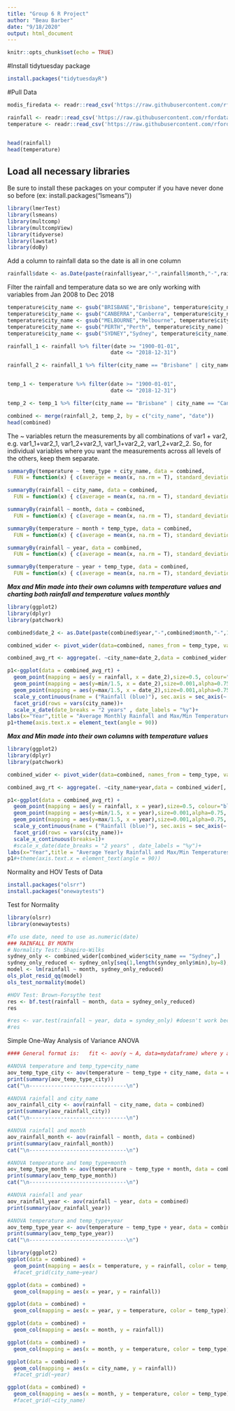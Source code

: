 ```yaml
---
title: "Group 6 R Project"
author: "Beau Barber"
date: "9/18/2020"
output: html_document
---
```


```r
knitr::opts_chunk$set(echo = TRUE)
```

#Install tidytuesday package
```r
install.packages("tidytuesdayR")
```



#Pull Data

```r
modis_firedata <- readr::read_csv('https://raw.githubusercontent.com/rfordatascience/tidytuesday/master/data/2020/2020-01-07/MODIS_C6_Australia_and_New_Zealand_7d.csv')

```


```r
rainfall <- readr::read_csv('https://raw.githubusercontent.com/rfordatascience/tidytuesday/master/data/2020/2020-01-07/rainfall.csv')
temperature <- readr::read_csv('https://raw.githubusercontent.com/rfordatascience/tidytuesday/master/data/2020/2020-01-07/temperature.csv')


head(rainfall)
head(temperature)
```
## Load all necessary libraries
Be sure to install these packages on your computer if you have never done so before (ex: install.packages("lsmeans"))
```r
library(lmerTest)
library(lsmeans)
library(multcomp)
library(multcompView)
library(tidyverse)
library(lawstat)
library(doBy)
```

Add a column to rainfall data so the date is all in one column
```r
rainfall$date <- as.Date(paste(rainfall$year,"-",rainfall$month,"-",rainfall$day, sep = ""))
```

Filter the rainfall and temperature data so we are only working with variables from Jan 2008 to Dec 2018
```r
temperature$city_name <- gsub("BRISBANE","Brisbane", temperature$city_name)
temperature$city_name <- gsub("CANBERRA","Canberra", temperature$city_name)
temperature$city_name <- gsub("MELBOURNE","Melbourne", temperature$city_name)
temperature$city_name <- gsub("PERTH","Perth", temperature$city_name)
temperature$city_name <- gsub("SYDNEY","Sydney", temperature$city_name)

rainfall_1 <- rainfall %>% filter(date >= "1900-01-01", 
                                 date <= "2018-12-31")

rainfall_2 <- rainfall_1 %>% filter(city_name == "Brisbane" | city_name == "Canberra" | city_name == "Melbourne" | city_name == "Perth" | city_name == "Sydney")


temp_1 <- temperature %>% filter(date >= "1900-01-01", 
                                 date <= "2018-12-31")

temp_2 <- temp_1 %>% filter(city_name == "Brisbane" | city_name == "Canberra" | city_name == "Melbourne" | city_name == "Perth" | city_name == "Sydney")

```


```r
combined <- merge(rainfall_2, temp_2, by = c("city_name", "date"))
head(combined)
```

The ~ variables return the measurements by all combinations of var1 + var2, e.g. var1_1+var2_1, var1_2+var2_1, var1_1+var2_2, var1_2+var2_2. So, for individual variables where you want the measurements across all levels of the others, keep them separate.

```r

summaryBy(temperature ~ temp_type + city_name, data = combined,
  FUN = function(x) { c(average = mean(x, na.rm = T), standard_deviation = sd(x, na.rm = T), maximum = max(x, na.rm = T), minimum = min(x, na.rm = T)) } )

summaryBy(rainfall ~ city_name, data = combined,
  FUN = function(x) { c(average = mean(x, na.rm = T), standard_deviation = sd(x, na.rm = T), maximum = max(x, na.rm = T), minimum = min(x, na.rm = T)) } )

summaryBy(rainfall ~ month, data = combined,
  FUN = function(x) { c(average = mean(x, na.rm = T), standard_deviation = sd(x, na.rm = T), maximum = max(x, na.rm = T), minimum = min(x, na.rm = T)) } )

summaryBy(temperature ~ month + temp_type, data = combined,
  FUN = function(x) { c(average = mean(x, na.rm = T), standard_deviation = sd(x, na.rm = T), maximum = max(x, na.rm = T), minimum = min(x, na.rm = T)) } )

summaryBy(rainfall ~ year, data = combined,
  FUN = function(x) { c(average = mean(x, na.rm = T), standard_deviation = sd(x, na.rm = T), maximum = max(x, na.rm = T), minimum = min(x, na.rm = T)) } )

summaryBy(temperature ~ year + temp_type, data = combined,
  FUN = function(x) { c(average = mean(x, na.rm = T), standard_deviation = sd(x, na.rm = T), maximum = max(x, na.rm = T), minimum = min(x, na.rm = T)) } )


```

___Max and Min made into their own columns with temperature values and charting both rainfall and temperature values monthly___
```r
library(ggplot2)
library(dplyr)
library(patchwork)

combined$date_2 <- as.Date(paste(combined$year,"-",combined$month,"-",1, sep = ""))

combined_wider <- pivot_wider(data=combined, names_from = temp_type, values_from = temperature)

combined_avg_rt <- aggregate(. ~city_name+date_2,data = combined_wider[, c("rainfall","max","min","city_name","date_2")], mean)

p1<-ggplot(data = combined_avg_rt) +
  geom_point(mapping = aes(y = rainfall, x = date_2),size=0.5, colour="blue")+
  geom_point(mapping = aes(y=min/1.5, x = date_2),size=0.001,alpha=0.75, colour="red") +
  geom_point(mapping = aes(y=max/1.5, x = date_2),size=0.001,alpha=0.75, colour="black") +
  scale_y_continuous(name = ("Rainfall (blue)"), sec.axis = sec_axis(~.*1.5,name="Temperature (Max=black, Min=red)"))+
  facet_grid(rows = vars(city_name))+
  scale_x_date(date_breaks = "2 years" , date_labels = "%y")+
labs(x="Year",title = "Average Monthly Rainfall and Max/Min Temperatures")
p1+theme(axis.text.x = element_text(angle = 90))

```

___Max and Min made into their own columns with temperature values___
```r
library(ggplot2)
library(dplyr)
library(patchwork)

combined_wider <- pivot_wider(data=combined, names_from = temp_type, values_from = temperature)

combined_avg_rt <- aggregate(. ~city_name+year,data = combined_wider[, c("rainfall","max","min","city_name","year")], mean)

p1<-ggplot(data = combined_avg_rt) +
  geom_point(mapping = aes(y = rainfall, x = year),size=0.5, colour="blue")+
  geom_point(mapping = aes(y=min/1.5, x = year),size=0.001,alpha=0.75, colour="red") +
  geom_point(mapping = aes(y=max/1.5, x = year),size=0.001,alpha=0.75, colour="black") +
  scale_y_continuous(name = ("Rainfall (blue)"), sec.axis = sec_axis(~.*1.5,name="Temperature (Max=black, Min=red)"))+
  facet_grid(rows = vars(city_name))+
  scale_x_continuous(breaks=1)+
  #scale_x_date(date_breaks = "2 years" , date_labels = "%y")+
labs(x="Year",title = "Average Yearly Rainfall and Max/Min Temperatures")
p1#+theme(axis.text.x = element_text(angle = 90))

```

Normality and HOV Tests of Data
```r
install.packages("olsrr")
install.packages("onewaytests")
```

Test for Normality
```r
library(olsrr)
library(onewaytests)

#To use date, need to use as.numeric(date) 
### RAINFALL BY MONTH
# Normality Test: Shapiro-Wilks
sydney_only <- combined_wider[combined_wider$city_name == "Sydney",]
sydney_only_reduced <- sydney_only[seq(1,length(syndey_only$min),by=8),]
model <- lm(rainfall ~ month, sydney_only_reduced)
ols_plot_resid_qq(model)
ols_test_normality(model)

#HOV Test: Brown-Forsythe test
res <- bf.test(rainfall ~ month, data = sydney_only_reduced)
res

#res <- var.test(rainfall ~ year, data = syndey_only) #doesn't work because factors have more than 2 levles
#res
```

Simple One-Way Analysis of Variance ANOVA 
```r
#### General format is:   fit <- aov(y ~ A, data=mydataframe) where y and A are variables in the mydataframe

#ANOVA temperature and temp_type+city_name
aov_temp_type_city <- aov(temperature ~ temp_type + city_name, data = combined)
print(summary(aov_temp_type_city))
cat("\n-------------------------------\n")

#ANOVA rainfall and city_name
aov_rainfall_city <- aov(rainfall ~ city_name, data = combined)
print(summary(aov_rainfall_city))
cat("\n-------------------------------\n")

#ANOVA rainfall and month
aov_rainfall_month <- aov(rainfall ~ month, data = combined)
print(summary(aov_rainfall_month))
cat("\n-------------------------------\n")

#ANOVA temperature and temp_type+month
aov_temp_type_month <- aov(temperature ~ temp_type + month, data = combined)
print(summary(aov_temp_type_month))
cat("\n-------------------------------\n")

#ANOVA rainfall and year
aov_rainfall_year <- aov(rainfall ~ year, data = combined)
print(summary(aov_rainfall_year))

#ANOVA temperature and temp_type+year
aov_temp_type_year <- aov(temperature ~ temp_type + year, data = combined)
print(summary(aov_temp_type_year))
cat("\n-------------------------------\n")
```

```r
library(ggplot2)
ggplot(data = combined) +
  geom_point(mapping = aes(x = temperature, y = rainfall, color = temp_type))
  #facet_grid(city_name~year)

ggplot(data = combined) +
  geom_col(mapping = aes(x = year, y = rainfall))

ggplot(data = combined) +
  geom_col(mapping = aes(x = year, y = temperature, color = temp_type))

ggplot(data = combined) +
  geom_col(mapping = aes(x = month, y = rainfall))

ggplot(data = combined) +
  geom_col(mapping = aes(x = month, y = temperature, color = temp_type))

ggplot(data = combined) +
  geom_col(mapping = aes(x = city_name, y = rainfall))
  #facet_grid(~year)

ggplot(data = combined) +
  geom_col(mapping = aes(x = month, y = temperature, color = temp_type))
  #facet_grid(~city_name)

```







